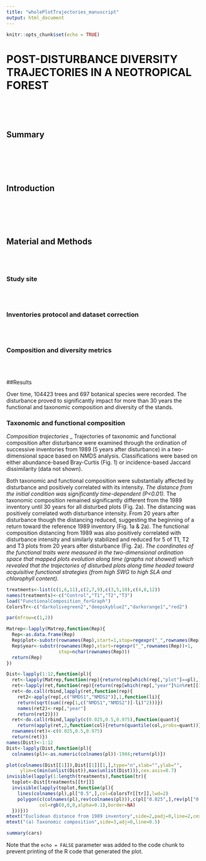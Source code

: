 ```yaml
---
title: "wholePlotTrajectories_manuscript"
output: html_document
---
```


```r
knitr::opts_chunk$set(echo = TRUE)
```


# POST-DISTURBANCE DIVERSITY TRAJECTORIES IN A NEOTROPICAL FOREST
\
\
\


## Summary
\
\
\
\


## Introduction
\
\
\
\


## Material and Methods
\
\


### Study site
\
\


### Inventories protocol and dataset correction

\
\


### Composition and diversity metrics

\
\



##Results

Over time, 104423 trees and 697 botanical species were recorded. The disturbance proved to significantly impact for more than 30 years the functional and taxonomic composition and diversity of the stands. 

### Taxonomic and functional composition

*Composition trajectories* _ Trajectories of taxonomic and functional composition after disturbance were examined through the ordination of successive inventories from 1989 (5 years after disturbance) in a two-dimensional space based on NMDS analysis. Classifications were based on either abundance-based Bray-Curtis (Fig. 1) or incidence-based Jaccard dissimilarity (data not shown).

Both taxonomic and functional composition were substantially affected by disturbance and positively correlated with its intensity. *The distance from the initial condition was significantly time-dependent (P<0.01).* The taxonomic composition remained significantly different from the 1989 inventory until 30 years for all disturbed plots (Fig. 2a). The distancing was positively correlated woth disturbance intensity. From 20 years after disturbance though the distancing reduced, suggesting the beginning of a return toward the reference 1989 inventory (Fig. 1a & 2a). The functional composition distancing from 1989 was also positively correlated with disturbance intensity and similarly stabilized and reduced for 5 of T1, T2 and T3 plots from 20 years after disturbance (Fig. 2a). *The coordinates of the functional traits were measured in the two-dimensional ordination space that mapped plots evolution along time (graphs not showed) which revealed that the trajectories of disturbed plots along time headed toward acquisitive functional strategies (from high SWG to high SLA and chlorophyll content).*

```r
treatments<-list(c(1,6,11),c(2,7,9),c(3,5,10),c(4,8,12))
names(treatments)<-c("Control","T1","T2","T3")
load("FunctionalComposition_forGraph")
ColorsTr<-c("darkolivegreen2","deepskyblue2","darkorange1","red2")

par(mfrow=c(1,2))

Matrep<-lapply(Matrep,function(Rep){
  Rep<-as.data.frame(Rep)
  Rep$plot<-substr(rownames(Rep),start=1,stop=regexpr("_",rownames(Rep))-1)
  Rep$year<-substr(rownames(Rep),start=regexpr("_",rownames(Rep))+1,
                   stop=nchar(rownames(Rep)))
  return(Rep)
})

Dist<-lapply(1:12,function(pl){
  ret<-lapply(Matrep,function(rep){return(rep[which(rep[,"plot"]==pl),])})
  ret<-lapply(ret,function(rep){return(rep[which(rep[,"year"]%in%ret[[1]][,"year"]),])})
  ret<-do.call(rbind,lapply(ret,function(rep){
    ret2<-apply(rep[,c("NMDS1","NMDS2")],1,function(li){
    return(sqrt(sum((rep[1,c("NMDS1","NMDS2")]-li)^2)))})
    names(ret2)<-rep[,"year"]
    return(ret2)}))
  ret<-do.call(rbind,lapply(c(0.025,0.5,0.975),function(quant){
    return(apply(ret,2,function(col){return(quantile(col,probs=quant))}))}))
  rownames(ret)<-c(0.025,0.5,0.975)
  return(ret)})
names(Dist)<-1:12
Dist<-lapply(Dist,function(pl){
  colnames(pl)<-as.numeric(colnames(pl))-1984;return(pl)})

plot(colnames(Dist[[1]]),Dist[[1]][1,],type="n",xlab="",ylab="",
     ylim=c(min(unlist(Dist)),max(unlist(Dist))),cex.axis=0.7)
invisible(lapply(1:length(treatments),function(tr){
  toplot<-Dist[treatments[[tr]]]
  invisible(lapply(toplot,function(pl){
    lines(colnames(pl),pl["0.5",],col=ColorsTr[[tr]],lwd=2)
    polygon(c(colnames(pl),rev(colnames(pl))),c(pl["0.025",],rev(pl["0.975",])),
            col=rgb(0,0,0,alpha=0.1),border=NA)
  }))}))
mtext("Euclidean distance from 1989 inventory",side=2,padj=0,line=2,cex=0.8)
mtext("(a) Taxonomic composition",side=3,adj=0,line=0.5)


```




```r
summary(cars)
```

Note that the `echo = FALSE` parameter was added to the code chunk to prevent printing of the R code that generated the plot.
